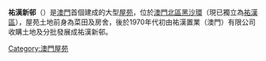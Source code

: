 {{Unreferenced|time=2016-05-26T10:57:30+00:00}}
{{Infobox building
| name             = Bairro Iao Hon<br>祐漢新邨
| photo            = OldIaoHon.JPG
| phototitle       =
| address          = {{MAC}}北區祐漢
| developer        = 祐漢置業（澳門）有限公司<br>祐漢新邨地產有限公司
| use              = 住宅、工業
| blocknumber      =
| floornumber      = 5-20層
| yearofcompletion =
| facilities       = [[商場|商場]]、[[商店|商店]]、[[公園|公園]]
| former           = 	
| website          = 
}}
'''祐漢新邨'''（{{lang-pt|'''Bairro Iao Hon'''}}）是[[澳門|澳門]]首個建成的大型[[屋苑|屋苑]]，位於[[澳門|澳門]][[北區_(澳門)|北區]][[黑沙環|黑沙環]]（現已獨立為[[祐漢|祐漢區]]），屋苑土地前身為菜田及房舍，後於1970年代初由祐漢置業（澳門）有限公司收購土地及分批發展成祐漢新邨。

{{reflist}}

{{澳門社會房屋}}

[[Category:澳門屋苑|Category:澳門屋苑]]